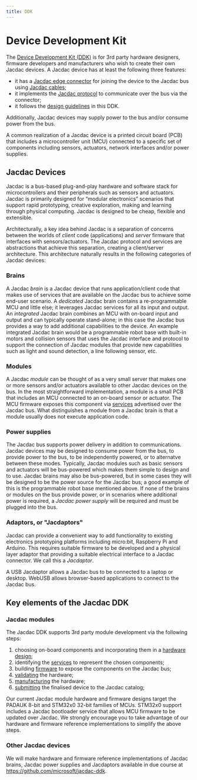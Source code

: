 ```yaml
---
title: DDK
---
```


# Device Development Kit

The [Device Development Kit (DDK)](https://github.com/microsoft/jacdac-ddk) is for 3rd party hardware designers, firmware developers and manufacturers who wish to create their own Jacdac devices.
A Jacdac device has at least the following three features:

-   it has a [Jacdac edge connector](https://github.com/microsoft/jacdac-ddk/tree/main/connector) for joining the device to the Jacdac bus
    using [Jacdac cables](https://github.com/microsoft/jacdac-ddk/tree/main/connector#cable);
-   it implements the [Jacdac protocol](/reference/protocol/) to communicate over the bus via the connector;
-   it follows the [design guidelines](https://github.com/microsoft/jacdac-ddk/tree/main/design) in this DDK.

Additionally, Jacdac devices may supply power to the bus and/or consume power from the bus.

A common realization of a Jacdac device is a printed circuit board (PCB)
that includes a microcontroller unit (MCU) connected to a specific set of components including sensors,
actuators, network interfaces and/or power supplies.

## Jacdac Devices

Jacdac is a bus-based plug-and-play hardware and software stack for microcontrollers and their peripherals such as sensors and actuators.
Jacdac is primarily designed for “modular electronics” scenarios that support rapid prototyping, creative exploration, making and learning through physical computing.
Jacdac is designed to be cheap, flexible and extensible.

Architecturally, a key idea behind Jacdac is a separation of concerns between the worlds of _client_ code (applications) and _server_ firmware that interfaces with sensors/actuators.
The Jacdac protocol and services are abstractions that achieve this separation, creating a client/server architecture.
This architecture naturally results in the following categories of Jacdac devices:

### Brains

A Jacdac _brain_ is a Jacdac device that runs application/client code that makes use of services that are available on the Jacdac bus to achieve some end-user scenario.
A _dedicated_ Jacdac brain contains a re-programmable MCU and little else; it leverages Jacdac services for all its input and output.
An _integrated_ Jacdac brain combines an MCU with on-board input and output and can typically operate stand-alone;
in this case the Jacdac bus provides a way to add additional capabilities to the device.
An example integrated Jacdac brain would be a programmable robot base with built-in motors and
collision sensors that uses the Jacdac interface and protocol to support the connection of Jacdac modules
that provide new capabilities such as light and sound detection, a line following sensor, etc.

### Modules

A Jacdac _module_ can be thought of as a very small server that makes one or more sensors and/or actuators available to other Jacdac devices on the bus.
In the most straightforward implementation, a module is a small PCB that includes an MCU connected to an on-board sensor or actuator. The MCU firmware exposes this component via [services](https://microsoft.github.io/jacdac-docs/services/) advertised over the Jacdac bus. What distinguishes a module from a Jacdac brain is that a module usually does not execute application code.

### Power supplies

The Jacdac bus supports power delivery in addition to communications. Jacdac devices may be designed to consume power from the bus, to provide power to the bus, to be independently powered, or to alternatve between these modes. Typically, Jacdac modules such as basic sensors and actuators will be bus-powered which makes them simple to design and to use. Jacdac brains may also be bus-powered, but in some cases they will be designed to be the power source for the Jacdac bus; a good example of this is the programmable robot base mentioned above. If none of the brains or modules on the bus provide power, or in scenarios where additional power is required, a _Jacdac power supply_ will be required and must be plugged into the bus.

### Adaptors, or "Jacdaptors"

Jacdac can provide a convenient way to add functionality to existing electronics prototyping platforms including micro:bit, Raspberry Pi and Arduino.
This requires suitable firmware to be developed and a physical layer adaptor that providing a suitable electrical interface to a Jacdac connector.
We call this a _Jacdaptor_.

A USB Jacdaptor allows a Jacdac bus to be connected to a laptop or desktop.
WebUSB allows browser-based applications to connect to the Jacdac bus.

## Key elements of the Jacdac DDK

### Jacdac modules

The Jacdac DDK supports 3rd party module development via the following steps:

1. choosing on-board components and incorporating them in a [hardware design](https://github.com/microsoft/jacdac-ddk/tree/main/design);
2. identifying the [services](/services/) to represent the chosen components;
3. building [firmware](/hardware/ddk/firmware) to expose the components on the Jacdac bus;
4. [validating](https://github.com/microsoft/jacdac-ddk/tree/main/validation) the hardware;
5. [manufacturing](https://github.com/microsoft/jacdac-ddk/tree/main/manufacture) the hardware;
6. [submitting](https://github.com/microsoft/jacdac-ddk/tree/main/submission) the finalised device to the Jacdac catalog;

Our current Jacdac module hardware and firmware designs target the PADAUK 8-bit and STM32x0 32-bit families of MCUs.
STM32x0 support includes a Jacdac bootloader service that allows MCU firmware to be updated over Jacdac.
We strongly encourage you to take advantage of our hardware and firmware reference implementations to simplify the above steps.

### Other Jacdac devices

We will make hardware and firmware reference implementations of Jacdac brains,
Jacdac power supplies and Jacdaptors available in due course
at https://github.com/microsoft/jacdac-ddk.
